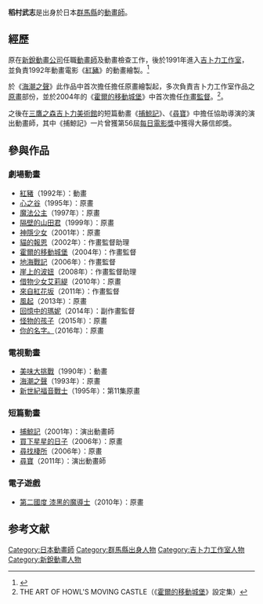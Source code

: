 {{noteTA
|G1=Ghibli
|1=zh-cn:怪物的孩子; zh-hk:怪物之子; zh-mo:怪物之子; zh-sg:怪物的孩子; zh-tw:怪物的孩子
}}
{{藝人
|姓名 = 稻村武志
|類型 = 幕後
|羅馬拼音 = Inamura Takeshi
|國籍 = {{flagicon|JPN}}
|出生日期 = {{Birth year and age|1969}}
|出生地點 = [[群馬縣|群馬縣]]
|逝世日期 =
|逝世地點 =
|職業 = [[動畫師|動畫師]]
|IMDb = 1072094
}}
{{japanese
|japanese= 稲村 武志
|kana=いなむら　たけし
|romaji= Inamura Takeshi
}}
'''稻村武志'''{{BD|1969年|catIdx=Inamura Takeashi}}是出身於日本[[群馬縣|群馬縣]]的[[動畫師|動畫師]]。

== 經歷 ==
原在[[SHIN-EI動畫|新銳動畫公司]]任職[[動畫師|動畫師]]及動畫檢查工作，後於1991年進入[[吉卜力工作室|吉卜力工作室]]，並負責1992年動畫電影《[[紅豬|紅豬]]》的動畫繪製。<ref>{{cite book  | script-title = ja:ハウルの動く城 ロマンアルバム |year=2004 |publisher=[[德間書店|德間書店]] |isbn=4-19-720237-7 |page=100頁}}</ref>

於《[[海潮之聲|海潮之聲]]》此作品中首次擔任擔任原畫繪製起，多次負責吉卜力工作室作品之[[原畫|原畫]]部份，並於2004年的《[[霍爾的移動城堡|霍爾的移動城堡]]》中首次擔任[[作畫監督|作畫監督]]。<ref>THE ART OF HOWL'S MOVING CASTLE（《[[霍爾的移動城堡|霍爾的移動城堡]]》設定集）</ref>。

之後在[[三鷹之森吉卜力美術館|三鷹之森吉卜力美術館]]的短篇動畫《[[捕鯨記|捕鯨記]]》、《[[尋寶_(吉卜力動畫)|尋寶]]》中擔任協助導演的演出動畫師，其中《捕鯨記》一片曾獲第56屆[[每日電影獎|每日電影獎]]中獲得大藤信郎獎。

== 參與作品 ==
=== 劇場動畫 ===
*[[紅豬|紅豬]]（1992年）：動畫
*[[心之谷|心之谷]]（1995年）：原畫
*[[魔法公主|魔法公主]]（1997年）：原畫
*[[隔壁的山田君|隔壁的山田君]]（1999年）：原畫
*[[神隱少女|神隱少女]]（2001年）：原畫
*[[貓的報恩|貓的報恩]]（2002年）：作畫監督助理
*[[霍爾的移動城堡|霍爾的移動城堡]]（2004年）：作畫監督
*[[地海戰記|地海戰記]]（2006年）：作畫監督
*[[崖上的波妞|崖上的波妞]]（2008年）：作畫監督助理
*[[借物少女艾莉緹|借物少女艾莉緹]]（2010年）：原畫
*[[來自紅花坂|來自紅花坂]]（2011年）：作畫監督
*[[風起|風起]]（2013年）：原畫
*[[回憶中的瑪妮|回憶中的瑪妮]]（2014年）：副作畫監督
*[[怪物的孩子|怪物的孩子]]（2015年）：原畫
*[[你的名字。|你的名字。]]（2016年）：原畫

=== 電視動畫 ===
*[[美味大挑戰|美味大挑戰]]（1990年）：動畫
*[[海潮之聲|海潮之聲]]（1993年）：原畫
*[[新世紀福音戰士|新世紀福音戰士]]（1995年）：第11集原畫

=== 短篇動畫 ===
*[[捕鯨記|捕鯨記]]（2001年）：演出動畫師
*[[買下星星的日子|買下星星的日子]]（2006年）：原畫
*[[尋找棲所|尋找棲所]]（2006年）：原畫
*[[尋寶_(吉卜力動畫)|尋寶]]（2011年）：演出動畫師

=== 電子遊戲 ===
*[[第二國度系列|第二國度 漆黑的魔導士]]（2010年）：原畫

==参考文献==
{{reflist}}

{{DEFAULTSORT:Inamura Takeshi}}
[[Category:日本動畫師|Category:日本動畫師]]
[[Category:群馬縣出身人物|Category:群馬縣出身人物]]
[[Category:吉卜力工作室人物|Category:吉卜力工作室人物]]
[[Category:新銳動畫人物|Category:新銳動畫人物]]